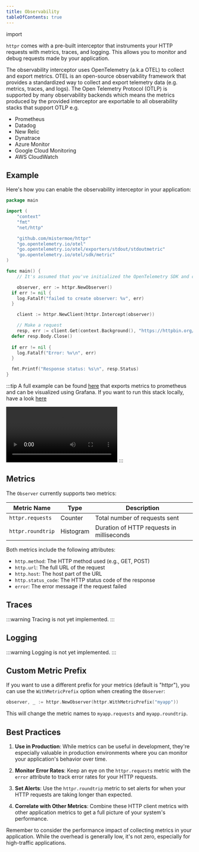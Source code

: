 ```yaml
---
title: Observability
tableOfContents: true
---
```


import

`httpr` comes with a pre-built interceptor that instruments your HTTP requests with metrics, traces, and logging. This allows you to monitor and debug requests made by your application.

The observability interceptor uses OpenTelemetry (a.k.a OTEL) to collect and export metrics. OTEL is an open-source observability framework that provides a standardized way to collect and export telemetry data (e.g. metrics, traces, and logs). The Open Telemetry Protocol (OTLP) is supported by many observability backends which means the metrics produced by the provided interceptor are exportable to all obserability stacks that support OTLP e.g.
- Prometheus
- Datadog
- New Relic
- Dynatrace
- Azure Monitor
- Google Cloud Monitoring
- AWS CloudWatch


## Example

Here's how you can enable the observability interceptor in your application:

```go
package main

import (
	"context"
	"fmt"
	"net/http"

	"github.com/mistermoe/httpr"
	"go.opentelemetry.io/otel"
	"go.opentelemetry.io/otel/exporters/stdout/stdoutmetric"
	"go.opentelemetry.io/otel/sdk/metric"
)

func main() {
	// It's assumed that you've initialized the OpenTelemetry SDK and configured your meter provider.

	observer, err := httpr.NewObserver()
  if err != nil {
    log.Fatalf("failed to create observer: %v", err)
  }

	client := httpr.NewClient(httpr.Intercept(observer))

	// Make a request
	resp, err := client.Get(context.Background(), "https://httpbin.org/get")
  defer resp.Body.Close()
  
  if err != nil {
    log.Fatalf("Error: %v\n", err)
  }

  fmt.Printf("Response status: %s\n", resp.Status)
}
```

:::tip
A full example can be found [here](https://github.com/mistermoe/httpr/blob/main/examples/observability/main.go) that exports metrics to prometheus and can be visualized using Grafana. If you want to run this stack locally, have a look [here](https://github.com/mistermoe/httpr/blob/main/Justfile#L20-L31)

<video controls>
	<source src="httpr-observability.mp4" type="video/mp4" />
</video>
:::

## Metrics

The `Observer` currently supports two metrics:

| Metric Name       | Type      | Description                               |
| ----------------- | --------- | ----------------------------------------- |
| `httpr.requests`  | Counter   | Total number of requests sent             |
| `httpr.roundtrip` | Histogram | Duration of HTTP requests in milliseconds |

Both metrics include the following attributes:

- `http.method`: The HTTP method used (e.g., GET, POST)
- `http.url`: The full URL of the request
- `http.host`: The host part of the URL
- `http.status_code`: The HTTP status code of the response
- `error`: The error message if the request failed

## Traces

:::warning
Tracing is not yet implemented.
:::

## Logging

:::warning
Logging is not yet implemented.
:::

## Custom Metric Prefix

If you want to use a different prefix for your metrics (default is "httpr"), you can use the `WithMetricPrefix` option when creating the `Observer`:

```go
observer, _ := httpr.NewObserver(httpr.WithMetricPrefix("myapp"))
```

This will change the metric names to `myapp.requests` and `myapp.roundtrip`.

## Best Practices

1. **Use in Production**: While metrics can be useful in development, they're especially valuable in production environments where you can monitor your application's behavior over time.

2. **Monitor Error Rates**: Keep an eye on the `httpr.requests` metric with the `error` attribute to track error rates for your HTTP requests.

3. **Set Alerts**: Use the `httpr.roundtrip` metric to set alerts for when your HTTP requests are taking longer than expected.

4. **Correlate with Other Metrics**: Combine these HTTP client metrics with other application metrics to get a full picture of your system's performance.

Remember to consider the performance impact of collecting metrics in your application. While the overhead is generally low, it's not zero, especially for high-traffic applications.
```
